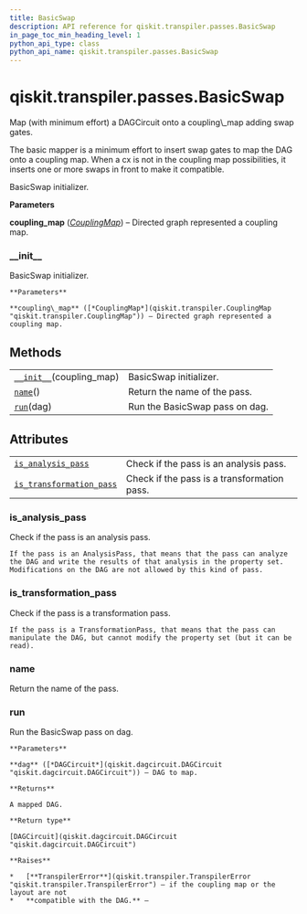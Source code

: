 ```yaml
---
title: BasicSwap
description: API reference for qiskit.transpiler.passes.BasicSwap
in_page_toc_min_heading_level: 1
python_api_type: class
python_api_name: qiskit.transpiler.passes.BasicSwap
---
```


<span id="qiskit-transpiler-passes-basicswap" />

# qiskit.transpiler.passes.BasicSwap

<Class id="qiskit.transpiler.passes.BasicSwap" isDedicatedPage={true} github="https://github.com/qiskit/qiskit/tree/stable/0.16/qiskit/transpiler/passes/routing/basic_swap.py" signature="BasicSwap(*args, **kwargs)" modifiers="class">
  Map (with minimum effort) a DAGCircuit onto a coupling\_map adding swap gates.

  The basic mapper is a minimum effort to insert swap gates to map the DAG onto a coupling map. When a cx is not in the coupling map possibilities, it inserts one or more swaps in front to make it compatible.

  BasicSwap initializer.

  **Parameters**

  **coupling\_map** ([*CouplingMap*](qiskit.transpiler.CouplingMap "qiskit.transpiler.CouplingMap")) – Directed graph represented a coupling map.

  ### \_\_init\_\_

  <Function id="qiskit.transpiler.passes.BasicSwap.__init__" signature="__init__(coupling_map)">
    BasicSwap initializer.

    **Parameters**

    **coupling\_map** ([*CouplingMap*](qiskit.transpiler.CouplingMap "qiskit.transpiler.CouplingMap")) – Directed graph represented a coupling map.
  </Function>

  ## Methods

  |                                                                                                                         |                                |
  | ----------------------------------------------------------------------------------------------------------------------- | ------------------------------ |
  | [`__init__`](#qiskit.transpiler.passes.BasicSwap.__init__ "qiskit.transpiler.passes.BasicSwap.__init__")(coupling\_map) | BasicSwap initializer.         |
  | [`name`](#qiskit.transpiler.passes.BasicSwap.name "qiskit.transpiler.passes.BasicSwap.name")()                          | Return the name of the pass.   |
  | [`run`](#qiskit.transpiler.passes.BasicSwap.run "qiskit.transpiler.passes.BasicSwap.run")(dag)                          | Run the BasicSwap pass on dag. |

  ## Attributes

  |                                                                                                                                                    |                                             |
  | -------------------------------------------------------------------------------------------------------------------------------------------------- | ------------------------------------------- |
  | [`is_analysis_pass`](#qiskit.transpiler.passes.BasicSwap.is_analysis_pass "qiskit.transpiler.passes.BasicSwap.is_analysis_pass")                   | Check if the pass is an analysis pass.      |
  | [`is_transformation_pass`](#qiskit.transpiler.passes.BasicSwap.is_transformation_pass "qiskit.transpiler.passes.BasicSwap.is_transformation_pass") | Check if the pass is a transformation pass. |

  ### is\_analysis\_pass

  <Function id="qiskit.transpiler.passes.BasicSwap.is_analysis_pass" signature="is_analysis_pass" modifiers="property">
    Check if the pass is an analysis pass.

    If the pass is an AnalysisPass, that means that the pass can analyze the DAG and write the results of that analysis in the property set. Modifications on the DAG are not allowed by this kind of pass.
  </Function>

  ### is\_transformation\_pass

  <Function id="qiskit.transpiler.passes.BasicSwap.is_transformation_pass" signature="is_transformation_pass" modifiers="property">
    Check if the pass is a transformation pass.

    If the pass is a TransformationPass, that means that the pass can manipulate the DAG, but cannot modify the property set (but it can be read).
  </Function>

  ### name

  <Function id="qiskit.transpiler.passes.BasicSwap.name" signature="name()">
    Return the name of the pass.
  </Function>

  ### run

  <Function id="qiskit.transpiler.passes.BasicSwap.run" signature="run(dag)">
    Run the BasicSwap pass on dag.

    **Parameters**

    **dag** ([*DAGCircuit*](qiskit.dagcircuit.DAGCircuit "qiskit.dagcircuit.DAGCircuit")) – DAG to map.

    **Returns**

    A mapped DAG.

    **Return type**

    [DAGCircuit](qiskit.dagcircuit.DAGCircuit "qiskit.dagcircuit.DAGCircuit")

    **Raises**

    *   [**TranspilerError**](qiskit.transpiler.TranspilerError "qiskit.transpiler.TranspilerError") – if the coupling map or the layout are not
    *   **compatible with the DAG.** –
  </Function>
</Class>

